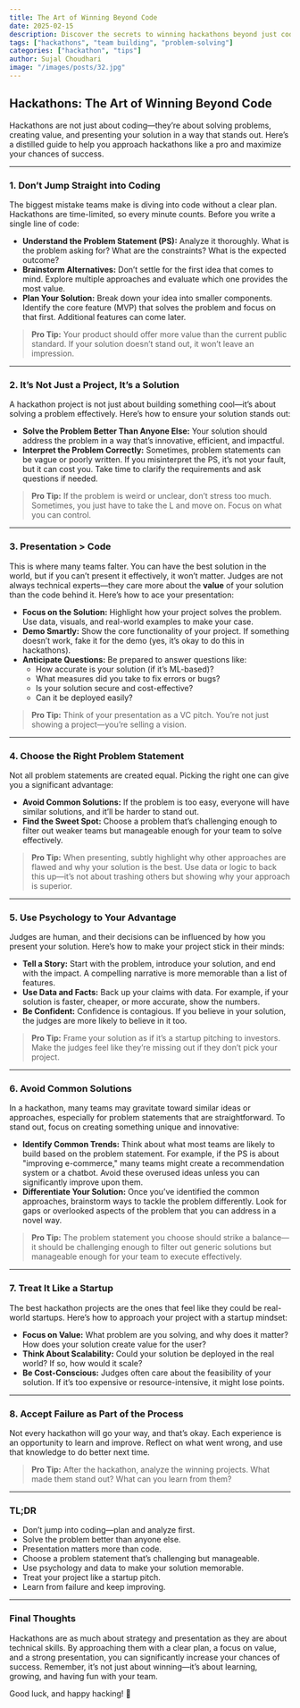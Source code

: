```yaml
---
title: The Art of Winning Beyond Code
date: 2025-02-15
description: Discover the secrets to winning hackathons beyond just coding. This guide provides strategic insights, presentation tips, and psychological tricks to help you stand out and succeed in any hackathon.
tags: ["hackathons", "team building", "problem-solving"]
categories: ["hackathon", "tips"]
author: Sujal Choudhari
image: "/images/posts/32.jpg"
---
```


## **Hackathons: The Art of Winning Beyond Code**

Hackathons are not just about coding—they’re about solving problems, creating value, and presenting your solution in a way that stands out. Here’s a distilled guide to help you approach hackathons like a pro and maximize your chances of success.

---

### **1. Don’t Jump Straight into Coding**
The biggest mistake teams make is diving into code without a clear plan. Hackathons are time-limited, so every minute counts. Before you write a single line of code:
- **Understand the Problem Statement (PS):** Analyze it thoroughly. What is the problem asking for? What are the constraints? What is the expected outcome?
- **Brainstorm Alternatives:** Don’t settle for the first idea that comes to mind. Explore multiple approaches and evaluate which one provides the most value.
- **Plan Your Solution:** Break down your idea into smaller components. Identify the core feature (MVP) that solves the problem and focus on that first. Additional features can come later.

> **Pro Tip:** Your product should offer more value than the current public standard. If your solution doesn’t stand out, it won’t leave an impression.

---

### **2. It’s Not Just a Project, It’s a Solution**
A hackathon project is not just about building something cool—it’s about solving a problem effectively. Here’s how to ensure your solution stands out:
- **Solve the Problem Better Than Anyone Else:** Your solution should address the problem in a way that’s innovative, efficient, and impactful.
- **Interpret the Problem Correctly:** Sometimes, problem statements can be vague or poorly written. If you misinterpret the PS, it’s not your fault, but it can cost you. Take time to clarify the requirements and ask questions if needed.

> **Pro Tip:** If the problem is weird or unclear, don’t stress too much. Sometimes, you just have to take the L and move on. Focus on what you can control.

---

### **3. Presentation > Code**
This is where many teams falter. You can have the best solution in the world, but if you can’t present it effectively, it won’t matter. Judges are not always technical experts—they care more about the **value** of your solution than the code behind it. Here’s how to ace your presentation:
- **Focus on the Solution:** Highlight how your project solves the problem. Use data, visuals, and real-world examples to make your case.
- **Demo Smartly:** Show the core functionality of your project. If something doesn’t work, fake it for the demo (yes, it’s okay to do this in hackathons).
- **Anticipate Questions:** Be prepared to answer questions like:
  - How accurate is your solution (if it’s ML-based)?
  - What measures did you take to fix errors or bugs?
  - Is your solution secure and cost-effective?
  - Can it be deployed easily?

> **Pro Tip:** Think of your presentation as a VC pitch. You’re not just showing a project—you’re selling a vision.

---

### **4. Choose the Right Problem Statement**
Not all problem statements are created equal. Picking the right one can give you a significant advantage:
- **Avoid Common Solutions:** If the problem is too easy, everyone will have similar solutions, and it’ll be harder to stand out.
- **Find the Sweet Spot:** Choose a problem that’s challenging enough to filter out weaker teams but manageable enough for your team to solve effectively.

> **Pro Tip:** When presenting, subtly highlight why other approaches are flawed and why your solution is the best. Use data or logic to back this up—it’s not about trashing others but showing why your approach is superior.

---

### **5. Use Psychology to Your Advantage**
Judges are human, and their decisions can be influenced by how you present your solution. Here’s how to make your project stick in their minds:
- **Tell a Story:** Start with the problem, introduce your solution, and end with the impact. A compelling narrative is more memorable than a list of features.
- **Use Data and Facts:** Back up your claims with data. For example, if your solution is faster, cheaper, or more accurate, show the numbers.
- **Be Confident:** Confidence is contagious. If you believe in your solution, the judges are more likely to believe in it too.

> **Pro Tip:** Frame your solution as if it’s a startup pitching to investors. Make the judges feel like they’re missing out if they don’t pick your project.

---

### **6. Avoid Common Solutions**
In a hackathon, many teams may gravitate toward similar ideas or approaches, especially for problem statements that are straightforward. To stand out, focus on creating something unique and innovative:
- **Identify Common Trends:** Think about what most teams are likely to build based on the problem statement. For example, if the PS is about "improving e-commerce," many teams might create a recommendation system or a chatbot. Avoid these overused ideas unless you can significantly improve upon them.
- **Differentiate Your Solution:** Once you’ve identified the common approaches, brainstorm ways to tackle the problem differently. Look for gaps or overlooked aspects of the problem that you can address in a novel way.

> **Pro Tip:** The problem statement you choose should strike a balance—it should be challenging enough to filter out generic solutions but manageable enough for your team to execute effectively.

---

### **7. Treat It Like a Startup**
The best hackathon projects are the ones that feel like they could be real-world startups. Here’s how to approach your project with a startup mindset:
- **Focus on Value:** What problem are you solving, and why does it matter? How does your solution create value for the user?
- **Think About Scalability:** Could your solution be deployed in the real world? If so, how would it scale?
- **Be Cost-Conscious:** Judges often care about the feasibility of your solution. If it’s too expensive or resource-intensive, it might lose points.

---

### **8. Accept Failure as Part of the Process**
Not every hackathon will go your way, and that’s okay. Each experience is an opportunity to learn and improve. Reflect on what went wrong, and use that knowledge to do better next time.

> **Pro Tip:** After the hackathon, analyze the winning projects. What made them stand out? What can you learn from them?

---

### **TL;DR**
- Don’t jump into coding—plan and analyze first.
- Solve the problem better than anyone else.
- Presentation matters more than code.
- Choose a problem statement that’s challenging but manageable.
- Use psychology and data to make your solution memorable.
- Treat your project like a startup pitch.
- Learn from failure and keep improving.

---

### **Final Thoughts**
Hackathons are as much about strategy and presentation as they are about technical skills. By approaching them with a clear plan, a focus on value, and a strong presentation, you can significantly increase your chances of success. Remember, it’s not just about winning—it’s about learning, growing, and having fun with your team.

Good luck, and happy hacking! 🚀
